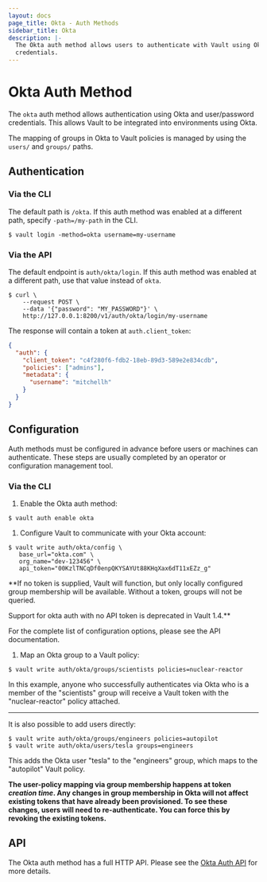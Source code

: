 ```yaml
---
layout: docs
page_title: Okta - Auth Methods
sidebar_title: Okta
description: |-
  The Okta auth method allows users to authenticate with Vault using Okta
  credentials.
---
```


# Okta Auth Method

The `okta` auth method allows authentication using Okta and user/password
credentials. This allows Vault to be integrated into environments using Okta.

The mapping of groups in Okta to Vault policies is managed by using the
`users/` and `groups/` paths.

## Authentication

### Via the CLI

The default path is `/okta`. If this auth method was enabled at a different
path, specify `-path=/my-path` in the CLI.

```shell-session
$ vault login -method=okta username=my-username
```

### Via the API

The default endpoint is `auth/okta/login`. If this auth method was enabled
at a different path, use that value instead of `okta`.

```shell-session
$ curl \
    --request POST \
    --data '{"password": "MY_PASSWORD"}' \
    http://127.0.0.1:8200/v1/auth/okta/login/my-username
```

The response will contain a token at `auth.client_token`:

```json
{
  "auth": {
    "client_token": "c4f280f6-fdb2-18eb-89d3-589e2e834cdb",
    "policies": ["admins"],
    "metadata": {
      "username": "mitchellh"
    }
  }
}
```

## Configuration

Auth methods must be configured in advance before users or machines can
authenticate. These steps are usually completed by an operator or configuration
management tool.

### Via the CLI

1. Enable the Okta auth method:

```shell-session
$ vault auth enable okta
```

1. Configure Vault to communicate with your Okta account:

```shell-session
$ vault write auth/okta/config \
   base_url="okta.com" \
   org_name="dev-123456" \
   api_token="00KzlTNCqDf0enpQKYSAYUt88KHqXax6dT11xEZz_g"
```

\*\*If no token is supplied, Vault will function, but only locally configured
group membership will be available. Without a token, groups will not be
queried.

Support for okta auth with no API token is deprecated in Vault 1.4.\*\*

For the complete list of configuration options, please see the API
documentation.

1. Map an Okta group to a Vault policy:

```shell-session
$ vault write auth/okta/groups/scientists policies=nuclear-reactor
```

In this example, anyone who successfully authenticates via Okta who is a
member of the "scientists" group will receive a Vault token with the
"nuclear-reactor" policy attached.

---

It is also possible to add users directly:

```shell-session
$ vault write auth/okta/groups/engineers policies=autopilot
$ vault write auth/okta/users/tesla groups=engineers
```

This adds the Okta user "tesla" to the "engineers" group, which maps to
the "autopilot" Vault policy.

**The user-policy mapping via group membership happens at token _creation
time_. Any changes in group membership in Okta will not affect existing
tokens that have already been provisioned. To see these changes, users
will need to re-authenticate. You can force this by revoking the
existing tokens.**

## API

The Okta auth method has a full HTTP API. Please see the
[Okta Auth API](/vault/api-docs/auth/okta) for more details.
